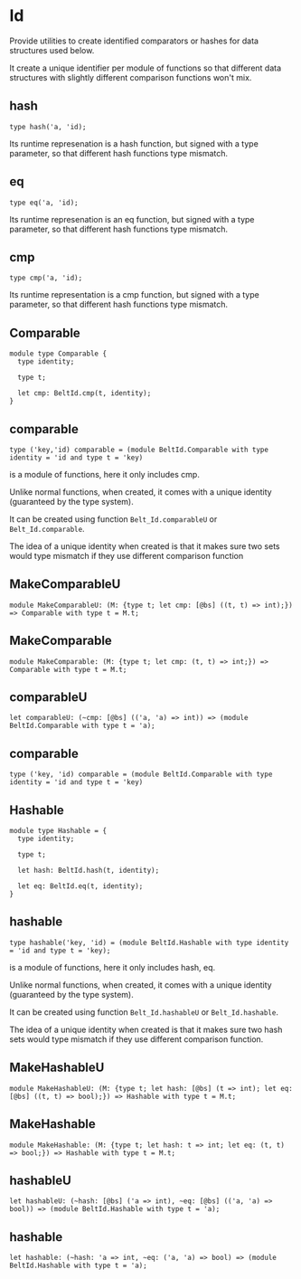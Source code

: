 
# Id

<ApiIntro>

Provide utilities to create identified comparators or hashes for data
structures used below.

It create a unique identifier per module of functions so that different data
structures with slightly different comparison functions won't mix.

</ApiIntro>

## hash

```re sig
type hash('a, 'id);
```

Its runtime represenation is a hash function, but signed with a type parameter, so that different hash functions type mismatch.

## eq

```re sig
type eq('a, 'id);
```

Its runtime represenation is an eq function, but signed with a type parameter, so that different hash functions type mismatch.

## cmp

```re sig
type cmp('a, 'id);
```

Its runtime representation is a cmp function, but signed with a type parameter, so that different hash functions type mismatch.

## Comparable

```re sig
module type Comparable {
  type identity;

  type t;

  let cmp: BeltId.cmp(t, identity);
}
```

## comparable

```re sig
type ('key,'id) comparable = (module BeltId.Comparable with type identity = 'id and type t = 'key)
```

is a module of functions, here it only includes cmp.

Unlike normal functions, when created, it comes with a unique identity (guaranteed by the type system).

It can be created using function `Belt_Id.comparableU` or `Belt_Id.comparable`.

The idea of a unique identity when created is that it makes sure two sets would type mismatch if they use different comparison function

## MakeComparableU

```re sig
module MakeComparableU: (M: {type t; let cmp: [@bs] ((t, t) => int);}) => Comparable with type t = M.t;
```

## MakeComparable

```re sig
module MakeComparable: (M: {type t; let cmp: (t, t) => int;}) => Comparable with type t = M.t;
```

## comparableU

```re sig
let comparableU: (~cmp: [@bs] (('a, 'a) => int)) => (module BeltId.Comparable with type t = 'a);
```

## comparable

```re sig
type ('key, 'id) comparable = (module BeltId.Comparable with type identity = 'id and type t = 'key)
```

## Hashable

```re sig
module type Hashable = {
  type identity;

  type t;

  let hash: BeltId.hash(t, identity);

  let eq: BeltId.eq(t, identity);
}
```

## hashable

```re sig
type hashable('key, 'id) = (module BeltId.Hashable with type identity = 'id and type t = 'key);
```

is a module of functions, here it only includes hash, eq.

Unlike normal functions, when created, it comes with a unique identity (guaranteed by the type system).

It can be created using function `Belt_Id.hashableU` or `Belt_Id.hashable`.

The idea of a unique identity when created is that it makes sure two hash sets would type mismatch if they use different comparison function.

## MakeHashableU

```re sig
module MakeHashableU: (M: {type t; let hash: [@bs] (t => int); let eq: [@bs] ((t, t) => bool);}) => Hashable with type t = M.t;
```

## MakeHashable

```re sig
module MakeHashable: (M: {type t; let hash: t => int; let eq: (t, t) => bool;}) => Hashable with type t = M.t;
```

## hashableU

```re sig
let hashableU: (~hash: [@bs] ('a => int), ~eq: [@bs] (('a, 'a) => bool)) => (module BeltId.Hashable with type t = 'a);
```

## hashable

```re sig
let hashable: (~hash: 'a => int, ~eq: ('a, 'a) => bool) => (module BeltId.Hashable with type t = 'a);
```
